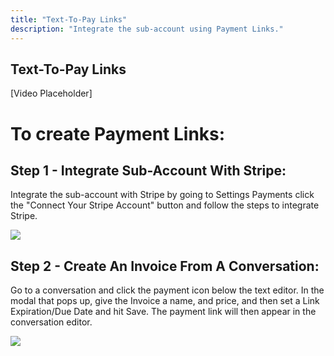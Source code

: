 ```yaml
---
title: "Text-To-Pay Links"
description: "Integrate the sub-account using Payment Links."
---
```

## Text-To-Pay Links
  
[Video Placeholder]

# To create Payment Links:

## Step 1 - Integrate Sub-Account With Stripe:

Integrate the sub-account with Stripe by going to Settings Payments click the "Connect Your Stripe Account" button and follow the steps to integrate Stripe.

![](https://s3.amazonaws.com/cdn.freshdesk.com/data/helpdesk/attachments/production/48158658694/original/jKa6DexPIDteShRvRWnP_gIMB_6rueBHmg.png?1636734598)

## Step 2 - Create An Invoice From A Conversation:

Go to a conversation and click the payment icon below the text editor. In the modal that pops up, give the Invoice a name, and price, and then set a Link Expiration/Due Date and hit Save. The payment link will then appear in the conversation editor.

![](https://s3.amazonaws.com/cdn.freshdesk.com/data/helpdesk/attachments/production/48158658720/original/ZEntj2wJmo0ABb8wPBVCZYdv172-Xp_kTg.png?1636734608)